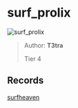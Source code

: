 
# surf_prolix

![surf_prolix](https://raw.githubusercontent.com/Sayt123/SurfMapPics/Maps-and-bonuses/csgo/surf_prolix.jpg)

> Author: **T3tra**
>
> Tier 4

## Records

[surfheaven](https://surfheaven.eu/map/surf_prolix)
